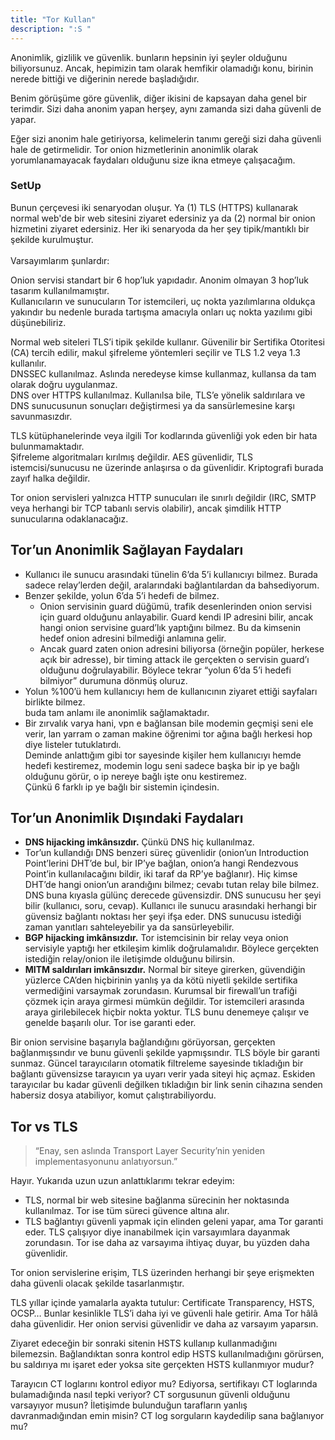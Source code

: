 ```yaml
---
title: "Tor Kullan"
description: ":S "
---
```


Anonimlik, gizlilik ve güvenlik. bunların hepsinin iyi şeyler olduğunu biliyorsunuz. Ancak, hepimizin tam olarak hemfikir olamadığı konu, birinin nerede bittiği ve diğerinin nerede başladığıdır.

Benim görüşüme göre güvenlik, diğer ikisini de kapsayan daha genel bir terimdir. Sizi daha anonim  yapan herşey, aynı zamanda sizi daha güvenli de yapar.

Eğer sizi anonim hale getiriyorsa, kelimelerin tanımı gereği sizi daha güvenli hale de getirmelidir. Tor onion hizmetlerinin anonimlik olarak yorumlanamayacak faydaları olduğunu size ikna etmeye çalışacağım.

### SetUp

Bunun çerçevesi iki senaryodan oluşur. Ya (1) TLS (HTTPS) kullanarak normal web'de bir web sitesini ziyaret edersiniz ya da (2) normal bir onion hizmetini ziyaret edersiniz. Her iki senaryoda da her şey tipik/mantıklı bir şekilde kurulmuştur. \
\
Varsayımlarım şunlardır:

Onion servisi standart bir 6 hop’luk yapıdadır. Anonim olmayan 3 hop’luk tasarım kullanılmamıştır.\
Kullanıcıların ve sunucuların Tor istemcileri, uç nokta yazılımlarına oldukça yakındır bu nedenle burada tartışma amacıyla onları uç nokta yazılımı gibi düşünebiliriz.

Normal web siteleri TLS’i tipik şekilde kullanır. Güvenilir bir Sertifika Otoritesi (CA) tercih edilir, makul şifreleme yöntemleri seçilir ve TLS 1.2 veya 1.3 kullanılır.\
DNSSEC kullanılmaz. Aslında neredeyse kimse kullanmaz, kullansa da tam olarak doğru uygulanmaz.\
DNS over HTTPS kullanılmaz. Kullanılsa bile, TLS’e yönelik saldırılara ve DNS sunucusunun sonuçları değiştirmesi ya da sansürlemesine karşı savunmasızdır.

TLS kütüphanelerinde veya ilgili Tor kodlarında güvenliği yok eden bir hata bulunmamaktadır.\
Şifreleme algoritmaları kırılmış değildir. AES güvenlidir, TLS istemcisi/sunucusu ne üzerinde anlaşırsa o da güvenlidir. Kriptografi burada zayıf halka değildir.

Tor onion servisleri yalnızca HTTP sunucuları ile sınırlı değildir (IRC, SMTP veya herhangi bir TCP tabanlı servis olabilir), ancak şimdilik HTTP sunucularına odaklanacağız.

## Tor’un Anonimlik Sağlayan Faydaları

- Kullanıcı ile sunucu arasındaki tünelin 6’da 5’i kullanıcıyı bilmez. Burada sadece relay’lerden değil, aralarındaki bağlantılardan da bahsediyorum.
- Benzer şekilde, yolun 6’da 5’i hedefi de bilmez.
  - Onion servisinin guard düğümü, trafik desenlerinden onion servisi için guard olduğunu anlayabilir. Guard kendi IP adresini bilir, ancak hangi onion servisine guard’lık yaptığını bilmez. Bu da kimsenin hedef onion adresini bilmediği anlamına gelir.
  - Ancak guard zaten onion adresini biliyorsa (örneğin popüler, herkese açık bir adresse), bir timing attack ile gerçekten o servisin guard’ı olduğunu doğrulayabilir. Böylece tekrar “yolun 6’da 5’i hedefi bilmiyor” durumuna dönmüş oluruz.
- Yolun %100’ü hem kullanıcıyı hem de kullanıcının ziyaret ettiği sayfaları birlikte bilmez.\
  buda tam anlamı ile anonimlik sağlamaktadır.
- Bir zırvalık varya hani, vpn e bağlansan bile modemin geçmişi seni ele verir, lan yarram o zaman makine öğrenimi tor ağına bağlı herkesi hop diye listeler tutuklatırdı.\
  Deminde anlattığım gibi tor sayesinde kişiler hem kullanıcıyı hemde hedefi kestiremez, modemin logu seni sadece başka bir ip ye bağlı olduğunu görür, o ip nereye bağlı işte onu kestiremez.\
  Çünkü 6 farklı ip ye bağlı bir sistemin içindesin.

## Tor’un Anonimlik Dışındaki Faydaları

- **DNS hijacking imkânsızdır.** Çünkü DNS hiç kullanılmaz.
- Tor’un kullandığı DNS benzeri süreç güvenlidir (onion’un Introduction Point’lerini DHT’de bul, bir IP’ye bağlan, onion’a hangi Rendezvous Point’in kullanılacağını bildir, iki taraf da RP’ye bağlanır). Hiç kimse DHT’de hangi onion’un arandığını bilmez; cevabı tutan relay bile bilmez. DNS buna kıyasla gülünç derecede güvensizdir. DNS sunucusu her şeyi bilir (kullanıcı, soru, cevap). Kullanıcı ile sunucu arasındaki herhangi bir güvensiz bağlantı noktası her şeyi ifşa eder. DNS sunucusu istediği zaman yanıtları sahteleyebilir ya da sansürleyebilir.
- **BGP hijacking imkânsızdır.** Tor istemcisinin bir relay veya onion servisiyle yaptığı her etkileşim kimlik doğrulamalıdır. Böylece gerçekten istediğin relay/onion ile iletişimde olduğunu bilirsin.
- **MITM saldırıları imkânsızdır.** Normal bir siteye girerken, güvendiğin yüzlerce CA’den hiçbirinin yanlış ya da kötü niyetli şekilde sertifika vermediğini varsaymak zorundasın. Kurumsal bir firewall’un trafiği çözmek için araya girmesi mümkün değildir. Tor istemcileri arasında araya girilebilecek hiçbir nokta yoktur. TLS bunu denemeye çalışır ve genelde başarılı olur. Tor ise garanti eder.

Bir onion servisine başarıyla bağlandığını görüyorsan, gerçekten bağlanmışsındır ve bunu güvenli şekilde yapmışsındır. TLS böyle bir garanti sunmaz. Güncel tarayıcıların otomatik filtreleme sayesinde tıkladığın bir bağlantı güvensizse tarayıcın ya uyarı verir yada siteyi hiç açmaz. Eskiden tarayıcılar bu kadar güvenli değilken tıkladığın bir link senin cihazına senden habersiz dosya atabiliyor, komut çalıştırabiliyordu.

## Tor vs TLS

> “Enay, sen aslında Transport Layer Security’nin yeniden implementasyonunu anlatıyorsun.”

Hayır. Yukarıda uzun uzun anlattıklarımı tekrar edeyim:

- TLS, normal bir web sitesine bağlanma sürecinin her noktasında kullanılmaz. Tor ise tüm süreci güvence altına alır.
- TLS bağlantıyı güvenli yapmak için elinden geleni yapar, ama Tor garanti eder. TLS çalışıyor diye inanabilmek için varsayımlara dayanmak zorundasın. Tor ise daha az varsayıma ihtiyaç duyar, bu yüzden daha güvenlidir.

Tor onion servislerine erişim, TLS üzerinden herhangi bir şeye erişmekten daha güvenli olacak şekilde tasarlanmıştır.

TLS yıllar içinde yamalarla ayakta tutulur: Certificate Transparency, HSTS, OCSP… Bunlar kesinlikle TLS’i daha iyi ve güvenli hale getirir. Ama Tor hâlâ daha güvenlidir. Her onion servisi güvenlidir ve daha az varsayım yaparsın.

Ziyaret edeceğin bir sonraki sitenin HSTS kullanıp kullanmadığını bilemezsin. Bağlandıktan sonra kontrol edip HSTS kullanılmadığını görürsen, bu saldırıya mı işaret eder yoksa site gerçekten HSTS kullanmıyor mudur?

Tarayıcın CT loglarını kontrol ediyor mu? Ediyorsa, sertifikayı CT loglarında bulamadığında nasıl tepki veriyor? CT sorgusunun güvenli olduğunu varsayıyor musun? İletişimde bulunduğun tarafların yanlış davranmadığından emin misin? CT log sorguların kaydedilip sana bağlanıyor mu?